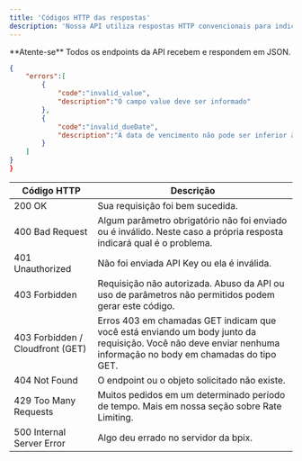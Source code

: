 ```yaml
---
title: 'Códigos HTTP das respostas'
description: 'Nossa API utiliza respostas HTTP convencionais para indicar sucesso ou falha nas requisições. Respostas com status 200 indicam sucesso, status 4xx indicam falhas decorrentes de erros nas informações enviadas, e status 500 indicam erros internos em nosso servidor.'
---
```


<Info>
  **Atente-se** Todos os endpoints da API recebem e respondem em JSON.
</Info>

```json
{
    "errors":[
        {
            "code":"invalid_value",
            "description":"O campo value deve ser informado"
        },
        {
            "code":"invalid_dueDate",
            "description":"A data de vencimento não pode ser inferior à hoje"
        }
    ]
}
}
```


| Código HTTP                          | Descrição                                                                                                                                                        |
|------------------------------------|------------------------------------------------------------------------------------------------------------------------------------------------------------------|
| 200 OK                             | Sua requisição foi bem sucedida\.                                                                                                                                |
| 400 Bad Request                    | Algum parâmetro obrigatório não foi enviado ou é inválido\. Neste caso a própria resposta indicará qual é o problema\.                                           |
| 401 Unauthorized                   | Não foi enviada API Key ou ela é inválida\.                                                                                                                      |
| 403 Forbidden                      | Requisição não autorizada\. Abuso da API ou uso de parâmetros não permitidos podem gerar este código\.                                                           |
| 403 Forbidden / Cloudfront \(GET\) | Erros 403 em chamadas GET indicam que você está enviando um body junto da requisição\. Você não deve enviar nenhuma informação no body em chamadas do tipo GET\. |
| 404 Not Found                      | O endpoint ou o objeto solicitado não existe\.                                                                                                                   |
| 429 Too Many Requests              | Muitos pedidos em um determinado período de tempo\. Mais em nossa seção sobre Rate Limiting\.                                                                    |
| 500 Internal Server Error          | Algo deu errado no servidor da bpix\.                                                                                                                           |


